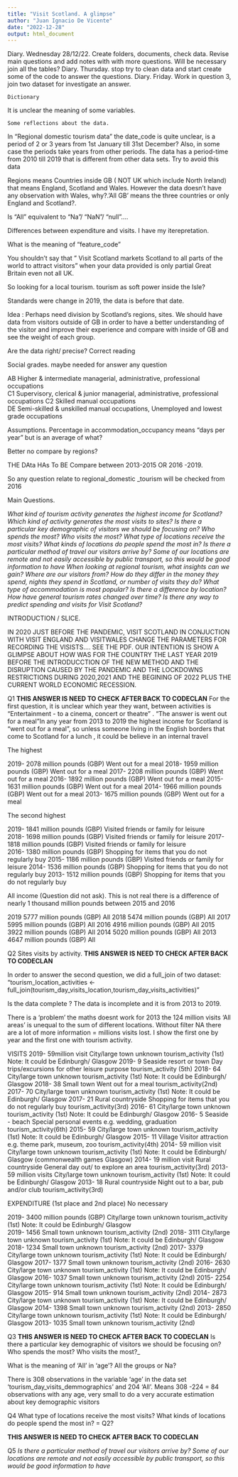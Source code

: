 ```yaml
---
title: "Visit Scotland. A glimpse"
author: "Juan Ignacio De Vicente"
date: "2022-12-28"
output: html_document
---
```


Diary. Wednesday 28/12/22. Create folders, documents, check data. Revise main questions and add notes with with more questions.
Will be necessary join all the tables?
Diary. Thursday. stop try to clean data and start create some of the code to answer the questions.
Diary. Friday. Work in question 3, join two dataset for investigate an answer.




    Dictionary
It is unclear the meaning of some  variables.

    Some reflections about the data.

In "Regional domestic tourism data" the date_code is quite unclear, is a period of 2 or 3 years from 1st January till 31st December? Also, in some case the periods take years from other periods. The data has a period-time from 2010 till 2019 that is different from other data sets. 
Try to avoid this data 


Regions means Countries inside GB ( NOT UK which include North Ireland) that means England, Scotland and Wales. However the data doesn't have any observation with Wales, why?.'All GB' means the three countries or only England and Scotland?. 

Is "All" equivalent to "Na"/ "NaN"/ "null".... 

Differences between expenditure and visits. I have my iterepretation.

What is the meaning of "feature_code"

You shouldn't say that " Visit Scotland markets Scotland to all parts of the world to attract visitors" when your data provided is only partial Great Britain even not all UK.

So looking for a local tourism. tourism as soft power inside the Isle?

Standards were change in 2019, the data is before that date.


 Idea : Perhaps need division by Scotland's regions, sites. We should have data from visitors outside of GB in order to have a better understanding of the visitor and improve their experience and compare with inside of GB and see the weight of each group.

Are the data right/ precise? Correct reading

Social grades. maybe needed for answer any question


AB	Higher & intermediate managerial, administrative, professional occupations	
C1	Supervisory, clerical & junior managerial, administrative, professional occupations	
C2	Skilled manual occupations	
DE	Semi-skilled & unskilled manual occupations, Unemployed and lowest grade occupations


Assumptions.
Percentage in accommodation_occupancy means "days per year" but is an average of what?

Better no compare by regions? 

THE DAta HAs To BE Compare between 2013-2015 OR 2016 -2019. 

So any question relate to  regional_domestic _tourism will be checked from 2016

Main Questions.

_What kind of tourism activity generates the highest income for Scotland?_
_Which kind of activity generates the most visits to sites?_
_Is there a particular key demographic of visitors we should be focusing on? Who spends the most? Who visits the most?_
_What type of locations receive the most visits? What kinds of locations do people spend the most in?_
_Is there a particular method of travel our visitors arrive by? Some of our locations are remote and not easily accessible by public transport, so this would be good information to have_
_When looking at regional tourism, what insights can we gain? Where are our visitors from? How do they differ in the money they spend, nights they spend in Scotland, or number of visits they do?_
_What type of accommodation is most popular? Is there a difference by location?_
_How have general tourism rates changed over time?_
_Is there any way to predict spending and visits for Visit Scotland?_





INTRODUCTION / SLICE.

IN 2020 JUST BEFORE THE PANDEMIC, VISIT SCOTLAND IN CONJUCTION WITH VISIT ENGLAND AND VISITWALES CHANGE THE PARAMETERS FOR RECORDING THE VISISTS.... SEE THE PDF.
OUR INTENTION IS SHOW A GLIMPSE ABOUT HOW WAS FOR THE COUNTRY THE LAST YEAR 2019 BEFORE THE INTRODUCCTION OF THE NEW METHOD AND THE DISRUPTION CAUSED BY THE PANDEMIC AND THE LOCKDOWNS RESTRICTIONS DURING 2020,2021 AND THE BEGINING OF 2022 PLUS THE CURRENT WORLD ECONOMIC RECESSION.
















Q1  __THIS ANSWER IS NEED TO CHECK AFTER BACK TO CODECLAN__
For the first question,
it is unclear which year they want, between activities is "Entertainment - to a cinema, concert or theatre" . "The answer is went out for a meal"In any year from 2013 to 2019 the highest income for Scotland is "went out for a meal", so unless someone living in the English borders that come to Scotland for a lunch , it could be believe in an internal travel 

The highest

2019-	2078  million pounds (GBP)		Went out for a meal
2018- 1959	million pounds (GBP)		Went out for a meal
2017- 2208	million pounds (GBP)		Went out for a meal
2016- 1892	million pounds (GBP)		Went out for a meal	
2015- 1631	million pounds (GBP)		Went out for a meal
2014-	1966  million pounds (GBP)		Went out for a meal
2013- 1675  million pounds (GBP)		Went out for a meal


The second highest 

2019-	1841 million pounds (GBP)		Visited friends or family for leisure	
2018-	1698 million pounds (GBP)		Visited friends or family for leisure
2017-	1818 million pounds (GBP)		Visited friends or family for leisure	
2016-	1380 million pounds (GBP)		Shopping for items that you do not regularly buy
2015-	1186 million pounds (GBP)		Visited friends or family for leisure
2014-	1536 million pounds (GBP)		Shopping for items that you do not regularly buy
2013-	1512 million pounds (GBP)		Shopping for items that you do not regularly buy


All income (Question did not ask). This is not real there is a difference of nearly 1 thousand million pounds between 2015 and 2016

2019	5777 million pounds (GBP)		All	
2018	5474 million pounds (GBP)		All	
2017	5995 million pounds (GBP)		All	
2016	4916 million pounds (GBP)		All
2015	3922 million pounds (GBP)		All
2014	5020 million pounds (GBP)		All	
2013	4647 million pounds (GBP)		All


Q2 Sites visits by activity.
__THIS ANSWER IS NEED TO CHECK AFTER BACK TO CODECLAN__

In order to answer the second question, we did a full_join of two dataset: "tourism_location_activities <-full_join(tourism_day_visits_location,tourism_day_visits_activities)"

Is the data complete ? The data is incomplete and it is from 2013 to 2019. 



There is a 'problem' the maths doesnt work for 2013  the 124 million visits 'All areas' is unequal to the sum of different locations. Without filter NA there are a lot of more information = millions visits lost. I show the first one by year and the first one with tourism activity.


VISITS
2019- 59million visit	  City/large town           unknown tourism_activity (1st) Note: It could be Edinburgh/ Glasgow
2019-  9	              Seaside resort or town	Day trips/excursions for other leisure purpose   tourism_activity (5th)
2018- 64	              City/large town         unknown tourism_activity (1st) Note: It could be Edinburgh/ Glasgow
2018- 38	              Small town	            	Went out for a meal  tourism_activity(2nd)
2017- 70	              City/large town         unknown tourism_activity (1st) Note: It could be Edinburgh/ Glasgow
2017- 21	              Rural countryside		    Shopping for items that you do not regularly buy  tourism_activity(3rd)
2016- 61                City/large town         unknown tourism_activity (1st) Note: It could be Edinburgh/ Glasgow
2016-  5	              Seaside - beach	        Special personal events e.g. wedding, graduation  tourism_activity(6th)
2015- 59                City/large town         unknown tourism_activity (1st) Note: It could be Edinburgh/ Glasgow
2015- 11                Village                 Visitor attraction e.g. theme park, museum, zoo  tourism_activity(4th)
2014- 59 million visit  City/large town         unknown tourism_activity (1st) Note: It could be Edinburgh/ Glasgow (commonwealth games Glasgow)
2014- 19 million visit  Rural countryside       General day out/ to explore an area  tourism_activity(3rd)
2013- 59 million visits	City/large town	         unknown tourism_activity (1st) Note: It could be Edinburgh/ Glasgow
2013- 18                Rural countryside       Night out to a bar, pub and/or club  tourism_activity(3rd)


EXPENDITURE (1st place and 2nd place) No necessary 

2019- 3400 million pounds (GBP)		City/large town	    unknown tourism_activity (1st) Note: It could be Edinburgh/ Glasgow         
2019- 1456	                      Small town          unknown tourism_activity (2nd)
2018- 3111	                      City/large town     unknown tourism_activity (1st) Note: It could be Edinburgh/ Glasgow
2018- 1234	                      Small town         unknown tourism_activity (2nd)
2017- 3379	                      City/large town     unknown tourism_activity (1st) Note: It could be Edinburgh/ Glasgow
2017- 1377	                      Small town          unknown tourism_activity (2nd)
2016- 2630	                      City/large town     unknown tourism_activity (1st) Note: It could be Edinburgh/ Glasgow
2016- 1037	                      Small town          unknown tourism_activity (2nd)
2015- 2254	                      City/large town     unknown tourism_activity (1st) Note: It could be Edinburgh/ Glasgow
2015-  914	                      Small town          unknown tourism_activity (2nd)
2014- 2873 	                      City/large town     unknown tourism_activity (1st) Note: It could be Edinburgh/ Glasgow
2014- 1398	                      Small town         unknown tourism_activity (2nd)
2013- 2850	                      City/large town    unknown tourism_activity (1st) Note: It could be Edinburgh/ Glasgow
2013- 1035	                      Small town          unknown tourism_activity (2nd)









Q3 __THIS ANSWER IS NEED TO CHECK AFTER BACK TO CODECLAN__
Is there a particular key demographic of visitors we should be focusing on? Who spends the most? Who visits the most?_

What is the meaning of 'All' in 'age'? All the groups or Na?  

There is 308 observations in the variable 'age' in the data set 'tourism_day_visits_demmographics' and 204 'All'. Means 308 -224 = 84 observations with any age, very small to do a very accurate estimation about key demographic visitors 










Q4 What type of locations receive the most visits? What kinds of locations do people spend the most in? = Q2?

__THIS ANSWER IS NEED TO CHECK AFTER BACK TO CODECLAN__
















Q5 _Is there a particular method of travel our visitors arrive by? Some of our locations are remote and not easily accessible by public transport, so this would be good information to have_





